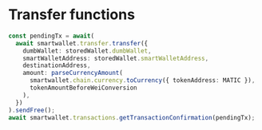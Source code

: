# Transfer functions

```ts
const pendingTx = await(
  await smartwallet.transfer.transfer({
    dumbWallet: storedWallet.dumbWallet,
    smartWalletAddress: storedWallet.smartWalletAddress,
    destinationAddress,
    amount: parseCurrencyAmount(
      smartwallet.chain.currency.toCurrency({ tokenAddress: MATIC }),
      tokenAmountBeforeWeiConversion
    ),
  })
).sendFree();
await smartwallet.transactions.getTransactionConfirmation(pendingTx);
```
